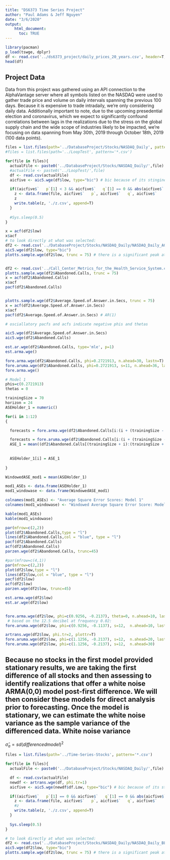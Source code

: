```yaml
---
title: "DS6373 Time Series Project"
author: "Paul Adams & Jeff Nguyen"
date: "3/6/2020"
output: 
    html_document:
      toc: TRUE
---
```


```r
library(pacman)
p_load(tswge, dplyr)
df <- read.csv('../ds6373_project/daily_prices_20_years.csv', header=T, sep=',', strip.white=T)
head(df)
```

## Project Data

Data from this project was gathered using an API connection to the AlphaVantage server where all symbols listed on the NASDAQ were used to gather trade price and volume on daily intervals spanning the previous 100 days. Because it is expensive to trade intradaily, we're only considering daily data. Additionally important to note, due to the upcoming presedential election and coronavirus, which we expect to significantly confound correlations between lags in the realizations due to the stress on the global supply chain and the wide scope of industries likely to be impacted, we're focusing on data spanning from May 30th, 2019 through October 18th, 2019 (100 data points).

```r

files = list.files(path='../DatabaseProject/Stocks/NASDAQ_Daily', pattern='*.csv')
#files = list.files(path='../LoopTest', pattern='*.csv')

for(file in files){
  actualFile <- paste0('../DatabaseProject/Stocks/NASDAQ_Daily/',file)
  #actualFile <- paste0('../LoopTest/',file)
  df <- read.csv(actualFile)
  aicfive <- aic5.wge(df$low, type="bic") # bic because of its stinginess during variable selection

  if((aicfive$`   p`[1] < 3 && aicfive$`   q`[1] == 0 && abs(aicfive$`       bic`) < 3) | (aicfive$`   p`[2] < 3 && aicfive$`   q`[2] == 0 && abs(aicfive$`       bic`) < 3) | (aicfive$`   p`[3] < 3 && aicfive$`   q`[3] == 0 && abs(aicfive$`       bic`) < 3)){
    z <- data.frame(file, aicfive$`   p`, aicfive$`   q`, aicfive$`       bic`)
    z
    write.table(z, './z.csv', append=T)
  }
  
  #Sys.sleep(0.5)
}

x = acf(df2$low)
x$acf
# to look directly at what was selected:
df2 <- read.csv('../DatabaseProject/Stocks/NASDAQ_Daily/NASDAQ_Daily_AGND.csv', header=T)
aic5.wge(df2$low, type="bic")
plotts.sample.wge(df2$low, trunc = 75) # there is a significant peak at frequency 0.02


df2 <- read.csv('../Call_Center_Metrics_for_the_Health_Service_System.csv', header=T)
plotts.sample.wge(df2$Abandoned.Calls, trunc = 75)
x = acf(df2$Abandoned.Calls)
x$acf
pacf(df2$Abandoned.Calls)


plotts.sample.wge(df2$Average.Speed.of.Answer.in.Secs, trunc = 75)
x = acf(df2$Average.Speed.of.Answer.in.Secs)
x$acf
pacf(df2$Average.Speed.of.Answer.in.Secs) # AR(1)

# osciallatory pacfs and acfs indicate negative phis and thetas

aic5.wge(df2$Average.Speed.of.Answer.in.Secs)
aic5.wge(df2$Abandoned.Calls)
```

```r
est.ar.wge(df2$Abandoned.Calls, type='mle', p=1)
est.arma.wge()
```


```r
fore.arma.wge(df2$Abandoned.Calls, phi=0.2721913, n.ahead=30, lastn=T)
fore.aruma.wge(df2$Abandoned.Calls, phi=0.2721913, s=11, n.ahead=36, lastn=T)
fore.arma.wge()

# Model 1
phis=c(0.2721913)
thetas = 0

trainingSize = 70
horizon = 24
ASEHolder_1 = numeric()

for(i in 1:12)
{

  forecasts = fore.arma.wge(df2$Abandoned.Calls[i:(i + (trainingSize - 1))], phi=phis, theta=thetas, lastn=F, n.ahead=horizon, plot=F)

  forecasts = fore.aruma.wge(df2$Abandoned.Calls[i:(i + (trainingSize - 1))], phi=phis, theta=thetas, s=11, lastn=F, n.ahead=horizon, plot=F)
  ASE_1 = mean((df2$Abandoned.Calls[(trainingSize + i):(trainingSize + i + (horizon) - 1)] - forecasts$f)^2)
  
  
  ASEHolder_1[i] = ASE_1
  
}

WindowedASE_mod1 = mean(ASEHolder_1)

mod1_ASEs <- data.frame(ASEHolder_1)
mod1_windowase <- data.frame(WindowedASE_mod1)

colnames(mod1_ASEs) <- "Average Square Error Scores: Model 1"
colnames(mod1_windowase) <- "Windowed Average Square Error Score: Model 1"

kable(mod1_ASEs)
kable(mod1_windowase)

par(mfrow=c(2,2))
plot(df2$Abandoned.Calls,type = "l")
lines(df2$Abandoned.Calls,col = "blue", type = "l")
pacf(df2$Abandoned.Calls)
acf(df2$Abandoned.Calls)
parzen.wge(df2$Abandoned.Calls, trunc=45)
```

```r
#par(mfrow=c(4,1))
par(mfrow=c(2,2))
plot(df2$low,type = "l")
lines(df2$low,col = "blue", type = "l")
pacf(df2$low)
acf(df2$low)
parzen.wge(df2$low, trunc=45)
```

``` r
est.arma.wge(df2$low)
est.ar.wge(df2$low)


fore.arma.wge(df2$low, phi=c(0.9256, -0.2137), theta=0, n.ahead=10, lastn=T, plot=T, limits=T)
 # based on the 12.5 decibel at frequency 0.02:
fore.aruma.wge(df2$low, phi=c(0.9256, -0.1137), s=12,  n.ahead=10, lastn=T, plot=T, limits=T)

artrans.wge(df2$low, phi.tr=2, plottr=T)
fore.aruma.wge(df2$low, phi=c(1.1256, -0.2137), s=12,  n.ahead=20, lastn=F)
fore.aruma.wge(df2$low, phi=c(1.1256, -0.2137), s=12,  n.ahead=30)
```

## Because no stocks in the first model provided stationary results, we are taking the first difference of all stocks and then assessing to identify realizations that offer a white noise ARMA(0,0) model post-first difference. We will then consider these models for direct analysis prior to forecasting. Once the model is stationary, we can estimate the white noise variance as the sample variance of the differenced data. White noise variance 
$\hat{\sigma}_a = sd(differenced model)^2$
```r

files = list.files(path='../Time-Series-Stocks', pattern='*.csv')

for(file in files){
  actualFile <- paste0('../DatabaseProject/Stocks/NASDAQ_Daily/',file)

  df <- read.csv(actualFile)
  newdf <- artrans.wge(df, phi.tr=1)
  aicfive <- aic5.wge(newdf$df.Low, type="bic") # bic because of its stinginess during variable selection

  if((aicfive$`   p`[1] == 0 && aicfive$`   q`[1] == 0 && abs(aicfive$`       bic`) < 3) | (aicfive$`   p`[2] == 0 && aicfive$`   q`[2] == 0 && abs(aicfive$`       bic`) < 3) | (aicfive$`   p`[3] == 0 && aicfive$`   q`[3] == 0 && abs(aicfive$`       bic`) < 3)){
    z <- data.frame(file, aicfive$`   p`, aicfive$`   q`, aicfive$`       bic`)
    #z
    write.table(z, './z.csv', append=T)
  }
  
  Sys.sleep(0.5)
}

# to look directly at what was selected:
df2 <- read.csv('../DatabaseProject/Stocks/NASDAQ_Daily/NASDAQ_Daily_BLCN.csv', header=T)
aic5.wge(df2$low, type="bic")
plotts.sample.wge(df2$low, trunc = 75) # there is a significant peak at frequency 0.02
```
